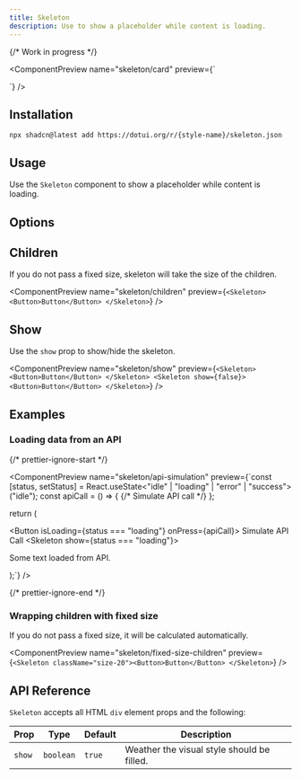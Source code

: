 ```yaml
---
title: Skeleton
description: Use to show a placeholder while content is loading.
---
```


{/* Work in progress */}

<ComponentPreview
  name="skeleton/card"
  preview={`<Skeleton className="h-44 w-64" />
  <div>
    <Skeleton className="size-10 rounded-full" />
    <div>
      <Skeleton className="h-4 w-44" />
      <Skeleton className="h-4 w-36" />
    </div>
  </div>`}
/>

## Installation

```package-install
npx shadcn@latest add https://dotui.org/r/{style-name}/skeleton.json
```

## Usage

Use the `Skeleton` component to show a placeholder while content is loading.

## Options

## Children

If you do not pass a fixed size, skeleton will take the size of the children.

<ComponentPreview
  name="skeleton/children"
  preview={`<Skeleton>
    <Button>Button</Button>
  </Skeleton>`}
/>

## Show

Use the `show` prop to show/hide the skeleton.

<ComponentPreview
  name="skeleton/show"
  preview={`<Skeleton>
    <Button>Button</Button>
  </Skeleton>
  <Skeleton show={false}>
    <Button>Button</Button>
  </Skeleton>`}
/>

## Examples

### Loading data from an API

{/* prettier-ignore-start */}

<ComponentPreview
  name="skeleton/api-simulation"
  preview={`const [status, setStatus] = React.useState<"idle" | "loading" | "error" | "success">("idle");
  const apiCall = () => {
    {/* Simulate API call */}
  };

  return (
    <div>
      <Button isLoading={status === "loading"} onPress={apiCall}>
        Simulate API Call
      </Button>
      <Skeleton show={status === "loading"}>
        <p>Some text loaded from API.</p>
      </Skeleton>
    </div>
  );`}
/>

{/* prettier-ignore-end */}

### Wrapping children with fixed size

If you do not pass a fixed size, it will be calculated automatically.

<ComponentPreview
  name="skeleton/fixed-size-children"
  preview={`<Skeleton className="size-20"><Button>Button</Button> </Skeleton>`}
/>

## API Reference

`Skeleton` accepts all HTML `div` element props and the following:

| Prop   | Type      | Default | Description                                |
| ------ | --------- | ------- | ------------------------------------------ |
| `show` | `boolean` | `true`  | Weather the visual style should be filled. |
